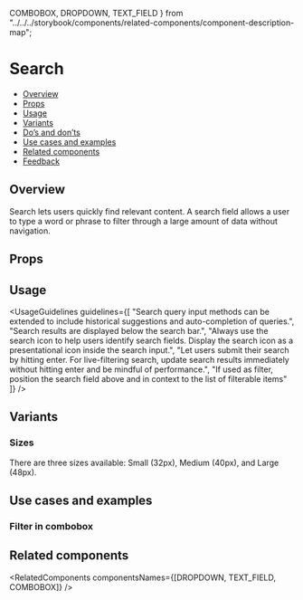   COMBOBOX,
  DROPDOWN,
  TEXT_FIELD
} from "../../../storybook/components/related-components/component-description-map";

<Meta of={SearchStories} />

# Search

- [Overview](#overview)
- [Props](#props)
- [Usage](#usage)
- [Variants](#variants)
- [Do’s and don’ts](#dos-and-donts)
- [Use cases and examples](#use-cases-and-examples)
- [Related components](#related-components)
- [Feedback](#feedback)

## Overview

Search lets users quickly find relevant content. A search field allows a user to type a word or phrase to filter through a large amount of data without navigation.

<Canvas>
  <Story of={SearchStories.Overview} />
</Canvas>

## Props

<ArgsTable story="Overview" />

## Usage

<UsageGuidelines
  guidelines={[
    "Search query input methods can be extended to include historical suggestions and auto-completion of queries.",
    "Search results are displayed below the search bar.",
    "Always use the search icon to help users identify search fields. Display the search icon as a presentational icon inside the search input.",
    "Let users submit their search by hitting enter. For live-filtering search, update search results immediately without hitting enter and be mindful of performance.",
    "If used as filter, position the search field above and in context to the list of filterable items"
  ]}
/>

<TipCombobox />

## Variants

### Sizes

There are three sizes available: Small (32px), Medium (40px), and Large (48px).

<Canvas>
  <Story of={SearchStories.Sizes} />
</Canvas>

## Use cases and examples

### Filter in combobox

<Canvas>
  <Story of={SearchStories.FilterInCombobox} />
</Canvas>

## Related components

<RelatedComponents componentsNames={[DROPDOWN, TEXT_FIELD, COMBOBOX]} />
